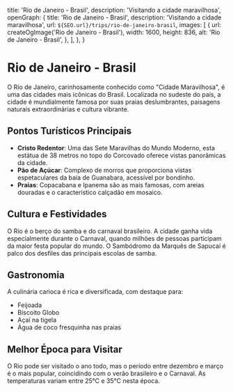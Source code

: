 
  title: 'Rio de Janeiro - Brasil',
  description: 'Visitando a cidade maravilhosa',
  openGraph: {
    title: 'Rio de Janeiro - Brasil',
    description: 'Visitando a cidade maravilhosa',
    url: `${SEO.url}/trips/rio-de-janeiro-brasil`,
    images: [
      {
        url: createOgImage('Rio de Janeiro - Brasil'),
        width: 1600,
        height: 836,
        alt: 'Rio de Janeiro - Brasil',
      },
    ],
  },
}

# Rio de Janeiro - Brasil

O Rio de Janeiro, carinhosamente conhecido como "Cidade Maravilhosa", é uma das cidades mais icônicas do Brasil. Localizada no sudeste do país, a cidade é mundialmente famosa por suas praias deslumbrantes, paisagens naturais extraordinárias e cultura vibrante.

## Pontos Turísticos Principais

- **Cristo Redentor**: Uma das Sete Maravilhas do Mundo Moderno, esta estátua de 38 metros no topo do Corcovado oferece vistas panorâmicas da cidade.
- **Pão de Açúcar**: Complexo de morros que proporciona vistas espetaculares da baía de Guanabara, acessível por bondinho.
- **Praias**: Copacabana e Ipanema são as mais famosas, com areias douradas e o característico calçadão em mosaico.

## Cultura e Festividades

O Rio é o berço do samba e do carnaval brasileiro. A cidade ganha vida especialmente durante o Carnaval, quando milhões de pessoas participam da maior festa popular do mundo. O Sambódromo da Marquês de Sapucaí é palco dos desfiles das principais escolas de samba.

## Gastronomia

A culinária carioca é rica e diversificada, com destaque para:
- Feijoada
- Biscoito Globo
- Açaí na tigela
- Água de coco fresquinha nas praias

## Melhor Época para Visitar

O Rio pode ser visitado o ano todo, mas o período entre dezembro e março é o mais popular, coincidindo com o verão brasileiro e o Carnaval. As temperaturas variam entre 25°C e 35°C nesta época.
